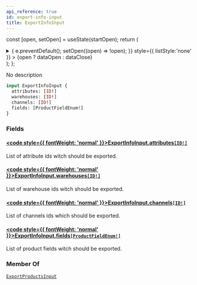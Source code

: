 ```yaml
---
api_reference: true
id: export-info-input
title: ExportInfoInput
---
```






const [open, setOpen] = useState(startOpen);
return (
<details {...(open ? { open: true } : {})} className="details" style={{ border:'none', boxShadow:'none', background:'var(--ifm-background-color)' }}>
<summary
onClick={(e) => {
e.preventDefault();
setOpen((open) => !open);
}}
style={{ listStyle:'none' }} >
{open ? dataOpen : dataClose}
</summary>
{open && children}
</details>
);
};

No description

```graphql
input ExportInfoInput {
  attributes: [ID!]
  warehouses: [ID!]
  channels: [ID!]
  fields: [ProductFieldEnum!]
}
```

### Fields

#### [<code style={{ fontWeight: 'normal' }}>ExportInfoInput.<b>attributes</b></code>](#)<Bullet />[`[ID!]`](../../../api-reference/miscellaneous/scalars/id.mdx) <Badge class="badge badge--secondary" text="list"/> <Badge class="badge badge--secondary" text="scalar"/> <Badge class="badge badge--secondary" text="miscellaneous"/>

List of attribute ids witch should be exported.

#### [<code style={{ fontWeight: 'normal' }}>ExportInfoInput.<b>warehouses</b></code>](#)<Bullet />[`[ID!]`](../../../api-reference/miscellaneous/scalars/id.mdx) <Badge class="badge badge--secondary" text="list"/> <Badge class="badge badge--secondary" text="scalar"/> <Badge class="badge badge--secondary" text="miscellaneous"/>

List of warehouse ids witch should be exported.

#### [<code style={{ fontWeight: 'normal' }}>ExportInfoInput.<b>channels</b></code>](#)<Bullet />[`[ID!]`](../../../api-reference/miscellaneous/scalars/id.mdx) <Badge class="badge badge--secondary" text="list"/> <Badge class="badge badge--secondary" text="scalar"/> <Badge class="badge badge--secondary" text="miscellaneous"/>

List of channels ids which should be exported.

#### [<code style={{ fontWeight: 'normal' }}>ExportInfoInput.<b>fields</b></code>](#)<Bullet />[`[ProductFieldEnum!]`](../../../api-reference/products/enums/product-field-enum.mdx) <Badge class="badge badge--secondary" text="list"/> <Badge class="badge badge--secondary" text="enum"/> <Badge class="badge badge--secondary" text="products"/>

List of product fields witch should be exported.

### Member Of

[`ExportProductsInput`](../../../api-reference/products/inputs/export-products-input.mdx) <Badge class="badge badge--secondary" text="input"/>

